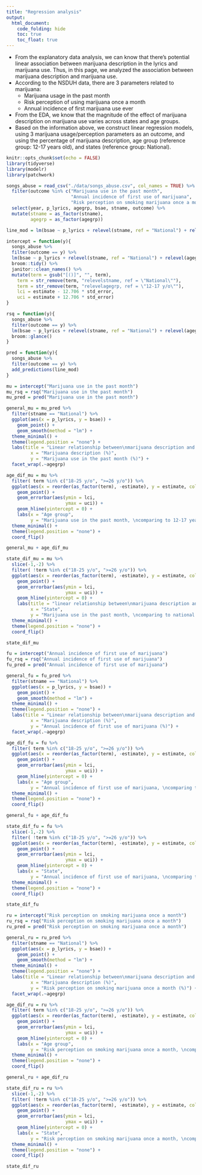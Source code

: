 ```yaml
---
title: "Regression analysis"
output: 
  html_document:
    code_folding: hide
    toc: true
    toc_float: true
---
```

- From the explanatory data analysis, we can know that there's potential linear association between marijuana description in the lyrics and marijuana use. Thus, in this page, we analyzed the association between marijuana description and marijuana use.
- According to the NSDUH data, there are 3 parameters related to marijuana:
  - Marijuana usage in the past month
  - Risk perception of using marijuana once a month
  - Annual incidence of first marijuana use ever
- From the EDA, we know that the magnitude of the effect of marijuana description on marijuana use varies across states and age groups.
- Based on the information above, we construct linear regression models, using 3 marijuana usage/perception parameters as an outcome, and using the percentage of marijuana description, age group (reference group: 12-17 years old), and states (reference group: National).
```r
knitr::opts_chunk$set(echo = FALSE)
library(tidyverse)
library(modelr)
library(patchwork)
```
```r
songs_abuse = read_csv("./data/songs_abuse.csv", col_names = TRUE) %>%
  filter(outcome %in% c("Marijuana use in the past month",
                        "Annual incidence of first use of marijuana",
                        "Risk perception on smoking marijuana once a month") & lyr_des == "marijuana" & area != 1) %>%
  select(year, p_lyrics, agegrp, bsae, stname, outcome) %>%
  mutate(stname = as_factor(stname),
         agegrp = as_factor(agegrp))

line_mod = lm(bsae ~ p_lyrics + relevel(stname, ref = "National") + relevel(agegrp, ref = "12-17 y/o"),songs_abuse)

intercept = function(y){
  songs_abuse %>%
  filter(outcome == y) %>%
  lm(bsae ~ p_lyrics + relevel(stname, ref = "National") + relevel(agegrp, ref = "12-17 y/o"),.) %>%
  broom::tidy() %>%
  janitor::clean_names() %>%
  mutate(term = gsub("[()]", "", term),
    term = str_remove(term, "relevelstname, ref = \"National\""),
    term = str_remove(term, "relevelagegrp, ref = \"12-17 y/o\""),
    lci = estimate - 12.706 * std_error,
    uci = estimate + 12.706 * std_error)
}

rsq = function(y){
  songs_abuse %>%
  filter(outcome == y) %>%
  lm(bsae ~ p_lyrics + relevel(stname, ref = "National") + relevel(agegrp, ref = "12-17 y/o"),.) %>%
  broom::glance()
}

pred = function(y){
  songs_abuse %>%
  filter(outcome == y) %>%
  add_predictions(line_mod)
}

mu = intercept("Marijuana use in the past month")
mu_rsq = rsq("Marijuana use in the past month")
mu_pred = pred("Marijuana use in the past month")

general_mu = mu_pred %>%
  filter(stname == "National") %>%
  ggplot(aes(x = p_lyrics, y = bsae)) +
    geom_point() +
    geom_smooth(method = "lm") +
  theme_minimal() +
  theme(legend.position = "none") +
  labs(title = "Linear relationship between\nmarijuana description and marijuana use in the past month,\nadjusting for state and age \n   marijuana use = 3.33 + 0.18 * (marijuana description + state + (age group))\n  (p<0.05, R^2 = 0.86)",
         x = "Marijuana description (%)",
         y = "Marijuana use in the past month (%)") +
  facet_wrap(.~agegrp)

age_dif_mu = mu %>%
  filter( term %in% c("18-25 y/o", ">=26 y/o")) %>%
  ggplot(aes(x = reorder(as_factor(term), -estimate), y = estimate, color = reorder(as_factor(term), -estimate))) +
    geom_point() +
    geom_errorbar(aes(ymin = lci,
                      ymax = uci)) +
    geom_hline(yintercept = 0) +
    labs(x = "Age group",
         y = "Marijuana use in the past month, \ncomparing to 12-17 years old, adjusting for state (%)") +
  theme_minimal() +
  theme(legend.position = "none") +
  coord_flip()

general_mu + age_dif_mu
```
```r
state_dif_mu = mu %>%
  slice(-1,-2) %>%
  filter( !term %in% c("18-25 y/o", ">=26 y/o")) %>%
  ggplot(aes(x = reorder(as_factor(term), -estimate), y = estimate, color = reorder(as_factor(term), -estimate))) +
    geom_point() +
    geom_errorbar(aes(ymin = lci,
                      ymax = uci)) +
    geom_hline(yintercept = 0) +
    labs(title = "linear relationship between\nmarijuana description and marijuana use in the past month",
         x = "State",
         y = "Marijuana use in the past month, \ncomparing to national overall data, adjusting for age group (%)") +
  theme_minimal() +
  theme(legend.position = "none") +
  coord_flip()

state_dif_mu
```

```r
fu = intercept("Annual incidence of first use of marijuana")
fu_rsq = rsq("Annual incidence of first use of marijuana")
fu_pred = pred("Annual incidence of first use of marijuana")

general_fu = fu_pred %>%
  filter(stname == "National") %>%
  ggplot(aes(x = p_lyrics, y = bsae)) +
    geom_point() +
    geom_smooth(method = "lm") +
  theme_minimal() +
  theme(legend.position = "none") +
  labs(title = "Linear relationship between\nmarijuana description and annual incidence of first use of marijuana,\nadjusting for state and age \n   marijuana use = 5.02 + 0.04 * (marijuana description + state + (age group))\n  (p<0.05, R^2 = 0.90)",
         x = "Marijuana description (%)",
         y = "Annual incidence of first use of marijuana (%)") +
  facet_wrap(.~agegrp)

age_dif_fu = fu %>%
  filter( term %in% c("18-25 y/o", ">=26 y/o")) %>%
  ggplot(aes(x = reorder(as_factor(term), -estimate), y = estimate, color = reorder(as_factor(term), -estimate))) +
    geom_point() +
    geom_errorbar(aes(ymin = lci,
                      ymax = uci)) +
    geom_hline(yintercept = 0) +
    labs(x = "Age group",
         y = "Annual incidence of first use of marijuana, \ncomparing to 12-17 years old, adjusting for state (%)") +
  theme_minimal() +
  theme(legend.position = "none") +
  coord_flip()

general_fu + age_dif_fu
```
```r
state_dif_fu = fu %>%
  slice(-1,-2) %>%
  filter( !term %in% c("18-25 y/o", ">=26 y/o")) %>%
  ggplot(aes(x = reorder(as_factor(term), -estimate), y = estimate, color = reorder(as_factor(term), -estimate))) +
    geom_point() +
    geom_errorbar(aes(ymin = lci,
                      ymax = uci)) +
    geom_hline(yintercept = 0) +
    labs(x = "State",
         y = "Annual incidence of first use of marijuana, \ncomparing to national overall data, adjusting for age group (%)") +
  theme_minimal() +
  theme(legend.position = "none") +
  coord_flip()

state_dif_fu
```


```r
ru = intercept("Risk perception on smoking marijuana once a month")
ru_rsq = rsq("Risk perception on smoking marijuana once a month")
ru_pred = pred("Risk perception on smoking marijuana once a month")

general_ru = ru_pred %>%
  filter(stname == "National") %>%
  ggplot(aes(x = p_lyrics, y = bsae)) +
    geom_point() +
    geom_smooth(method = "lm") +
  theme_minimal() +
  theme(legend.position = "none") +
  labs(title = "Linear relationship between\nmarijuana description and risk perception on smoking marijuana once a month,\nadjusting for state and age \n   marijuana use = 42.46 - 0.48 * marijuana description + state + (age group))\n  (p<0.05, R^2 = 0.76)",
         x = "Marijuana description (%)",
         y = "Risk perception on smoking marijuana once a month (%)") +
  facet_wrap(.~agegrp)

age_dif_ru = ru %>%
  filter( term %in% c("18-25 y/o", ">=26 y/o")) %>%
  ggplot(aes(x = reorder(as_factor(term), -estimate), y = estimate, color = reorder(as_factor(term), -estimate))) +
    geom_point() +
    geom_errorbar(aes(ymin = lci,
                      ymax = uci)) +
    geom_hline(yintercept = 0) +
    labs(x = "Age group",
         y = "Risk perception on smoking marijuana once a month, \ncomparing to 12-17 years old, adjusting for state (%)") +
  theme_minimal() +
  theme(legend.position = "none") +
  coord_flip()

general_ru + age_dif_ru
```

```r
state_dif_ru = ru %>%
  slice(-1,-2) %>%
  filter( !term %in% c("18-25 y/o", ">=26 y/o")) %>%
  ggplot(aes(x = reorder(as_factor(term), -estimate), y = estimate, color = reorder(as_factor(term), -estimate))) +
    geom_point() +
    geom_errorbar(aes(ymin = lci,
                      ymax = uci)) +
    geom_hline(yintercept = 0) +
    labs(x = "State",
         y = "Risk perception on smoking marijuana once a month, \ncomparing to national overall data, adjusting for age group (%)") +
  theme_minimal() +
  theme(legend.position = "none") +
  coord_flip()

state_dif_ru
```

